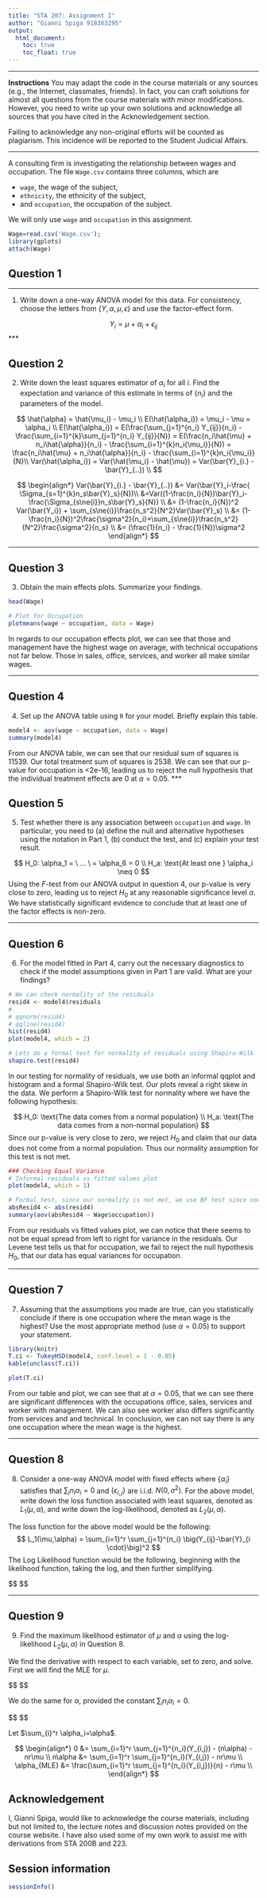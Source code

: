```yaml
---
title: "STA 207: Assignment I"
author: "Gianni Spiga 918363295"
output: 
  html_document:
    toc: true
    toc_float: true
---
```

***

**Instructions** You may adapt the code in the course materials or any sources (e.g., the Internet, classmates, friends). In fact, you can craft solutions for almost all questions from the course materials with minor modifications. However, you need to write up your own solutions and acknowledge all sources that you have cited in the Acknowledgement section. 

Failing to acknowledge any non-original efforts will be counted as plagiarism. This incidence will be reported to the Student Judicial Affairs. 

*** 


A consulting firm is investigating the relationship between wages and occupation. The file `Wage.csv` contains three columns, which are 

  - `wage`, the wage of the subject,
  - `ethnicity`, the ethnicity of the subject,
  - and `occupation`, the occupation of the subject. 
  
We will only use `wage` and `occupation` in this assignment. 


```r
Wage=read.csv('Wage.csv');
library(gplots)
attach(Wage)
```

## Question 1

***

(1) Write down a one-way ANOVA model for this data. For consistency, choose the letters from $\{Y,\alpha, \mu, \epsilon\}$ and use the factor-effect form. 

$$
Y_i = \mu + \alpha_i + \epsilon_{ij}
$$
***

## Question 2

(2)  Write down the least squares estimator of $\alpha_i$ for all $i$. Find the expectation and variance of this estimate in terms of $\{n_i\}$ and the parameters of the model. 

$$
\hat{\alpha} = \hat{\mu_i} - \mu_i \\
E(\hat{\alpha_i}) = \mu_i - \mu = \alpha_i \\
E(\hat{\alpha_i}) = E(\frac{\sum_{j=1}^{n_i} Y_{ij}}{n_i} -  \frac{\sum_{i=1}^{k}\sum_{j=1}^{n_i} Y_{ij}}{N}) = E(\frac{n_i\hat{\mu} + n_i\hat{\alpha}}{n_i} -  \frac{\sum_{i=1}^{k}n_i{\mu_i}}{N}) = \frac{n_i\hat{\mu} + n_i\hat{\alpha}}{n_i} -  \frac{\sum_{i=1}^{k}n_i{\mu_i}}{N}\\
Var(\hat{\alpha_i}) = Var(\hat{\mu_i} - \hat{\mu}) = Var(\bar{Y}_{i.} - \bar{Y}_{..}) \\
$$

$$
\begin{align*}
Var(\bar{Y}_{i.} - \bar{Y}_{..}) &= Var(\bar{Y}_i-\frac{ \Sigma_{s=1}^{k}n_s\bar{Y}_s}{N})\\ &=Var((1-\frac{n_i}{N})\bar{Y}_i-\frac{\Sigma_{s\ne{i}}n_s\bar{Y}_s}{N}) \\ 
&= (1-\frac{n_i}{N})^2 Var(\bar{Y_i}) + \sum_{s\ne{i}}\frac{n_s^2}{N^2}Var(\bar{Y}_s) \\
&= (1-\frac{n_i}{N})^2\frac{\sigma^2}{n_i}+\sum_{s\ne{i}}\frac{n_s^2}{N^2}\frac{\sigma^2}{n_s} \\
&= (\frac{1}{n_i} - \frac{1}{N})\sigma^2
\end{align*}
$$

*** 

## Question 3

(3) Obtain the main effects plots. Summarize your findings.

```r
head(Wage)

# Plot for Occupation
plotmeans(wage ~ occupation, data = Wage)
```

In regards to our occupation effects plot, we can see that those and management have the highest wage on average, with technical occupations not far below. Those in sales, office, services, and worker all make similar wages. 

*** 

## Question 4

(4) Set up the ANOVA table using `R` for your model. Briefly explain this table.

```r
model4 <- aov(wage ~ occupation, data = Wage)
summary(model4)
```

From our ANOVA table, we can see that our residual sum of squares is 11539. Our total treatment sum of squares is 2538. We can see that our p-value for occupation is <2e-16, leading us to reject the null hypothesis that the individual treatment effects are 0 at $\alpha = 0.05$. 
*** 

## Question 5

(5) Test whether there is any association between `occupation` and `wage`. In particular, you need to (a) define the null and alternative hypotheses using the notation in Part 1, (b) conduct the test, and (c) explain your test result. 

$$
H_0: \alpha_1 =  \ ... \ = \alpha_6 = 0 \\ 
H_a: \text{At least one } \alpha_i \neq 0
$$
Using the $F$-test from our ANOVA output in question 4, our p-value is very close to zero, leading us to reject $H_0$ at any reasonable significance level $\alpha$. We have statistically significant evidence to conclude that at least one of the factor effects is non-zero. 

*** 

## Question 6

(6) For the model fitted in Part 4, carry out the necessary diagnostics to check if the model assumptions given in Part 1 are valid. What are your findings?

```r
# We can check normality of the residuals
resid4 <- model4$residuals
# 
# qqnorm(resid4)
# qqline(resid4)
hist(resid4)
plot(model4, which = 2)

# Lets do a formal test for normality of residuals using Shapiro-Wilk
shapiro.test(resid4)
```
In our testing for normality of residuals, we use both an informal qqplot and histogram and a formal Shapiro-Wilk test. Our plots reveal a right skew in the data. We perform a Shapiro-Wilk test for normality where we have the following hypothesis:

$$
H_0: \text{The data comes from a normal population} \\
H_a: \text{The data comes from a non-normal population}
$$
Since our p-value is very close to zero, we reject $H_0$ and claim that our data does not come from a normal population. Thus our normality assumption for this test is not met. 

```r
### Checking Equal Variance
# Informal residuals vs fitted values plot
plot(model4, which = 1)

# Formal test, since our normality is not met, we use BF test since normality is not met
absResid4 <- abs(resid4)
summary(aov(absResid4 ~ Wage$occupation))
```
From our residuals vs fitted values plot, we can notice that there seems to not be equal spread from left to right for variance in the residuals. Our Levene test tells us that for occupation, we fail to reject the null hypothesis $H_0$, that our data has equal variances for occupation. 

*** 

## Question 7
	
(7) Assuming that the assumptions you made are true, can you statistically conclude if there is one occupation where the mean wage is the highest? Use the most appropriate method (use $\alpha=0.05$) to support your statement.

```r
library(knitr)
T.ci <- TukeyHSD(model4, conf.level = 1 - 0.05)
kable(unclass(T.ci))

plot(T.ci)
```

From our table and plot, we can see that at $\alpha = 0.05$, that we can see there are significant differences with the occupations office, sales, services and worker with management. We can also see worker also differs significantly from services and and technical. In conclusion, we can not say there is any one occupation where the mean wage is the highest. 

*** 

## Question 8

(8) Consider a one-way ANOVA model with fixed effects 
\begin{equation}\label{eqn:anova}
Y_{i,j}=\mu + \alpha_i+ \epsilon_{i,j}, \ j=1,\ldots, n_i, i =1,\ldots, r,
\end{equation}
where $\{ \alpha_i\}$ satisfies that $\sum_{i} n_i \alpha_i=0$ and $\{\epsilon_{i,j}\}$ are i.i.d. $N(0,\sigma^2)$.  For the above model, write down the loss function associated with least squares, denoted as $L_1(\mu,\alpha)$, and write down the log-likelihood, denoted as $L_2(\mu,\alpha)$.

The loss function for the above model would be the following:
$$
L_1(\mu,\alpha)  = \sum_{i=1}^r \sum_{j=1}^{n_i} \big(Y_{ij}-\bar{Y}_{i \cdot}\big)^2
$$
The Log Likelihood function would be the following, beginning with the likelihood function, taking the log, and then further simplifying. 

$$
\begin{align*}
l_2(\mu,\alpha,\sigma) &= \prod_{i=1}^r \prod_{j=1}^{n_i} \frac{1}{\sqrt{2\pi \sigma^2} } \exp\left[-\frac{ (Y_{i,j} - \mu-\alpha_i)^2}{2\sigma^2}\right] \\ 

l_2(\mu,\alpha,\sigma) &=  \left\{ (\frac{1}{2\pi \sigma^2})^{-nr/2} \exp\left[-\frac{ \sum_{i=1}^r \sum_{j=1}^{n_i}(Y_{i,j} - \mu-\alpha_i)^2}{2\sigma^2} \right]  \right\} \\ 

L_2(\mu,\alpha,\sigma) &= \log\left\{ (\frac{1}{2\pi \sigma^2})^{-nr/2} \exp\left[-\frac{ \sum_{i=1}^r \sum_{j=1}^{n_i} (Y_{i,j} - \mu-\alpha_i)^2}{2\sigma^2} \right]  \right\} \\ 

L_2(\mu,\alpha,\sigma) &= \log\left\{(\frac{1}{2\pi \sigma^2})^{-nr/2} \right\}  + \log\left\{\exp\left[-\frac{ \sum_{i=1}^r \sum_{j=1}^{n_i} (Y_{i,j} - \mu-\alpha_i)^2}{2\sigma^2} \right]  \right\} \\

L_2(\mu,\alpha,\sigma) &= -\frac{nr}{2}\log(2\pi \sigma^2) - \frac{1}{2\sigma^2}\left[ \sum_{i=1}^r \sum_{j=1}^{n_i} (Y_{i,j} - \mu-\alpha_i)^2 \right] \\

L_2(\mu,\alpha,\sigma) &= -\frac{nr}{2}\log(2\pi) -\frac{nr}{2}\log(\sigma^2) - \frac{1}{2\sigma^2}\left[ \sum_{i=1}^r \sum_{j=1}^{n_i}(Y_{i,j} - \mu-\alpha_i)^2 \right] \\

\end{align*}
$$

***

## Question 9

(9) Find the maximum likelihood estimator of $\mu$ and $\alpha$ using the log-likelihood $L_2(\mu,\alpha)$ in Question 8.

We find the derivative with respect to each variable, set to zero, and solve. First we will find the MLE for $\mu$.

$$
\begin{align*}
\frac{\partial L_2}{\partial \mu} L_2(\mu,\alpha,\sigma) &=  \frac{1}{\sigma^2}\sum_{i=1}^r \sum_{j=1}^{n_i}(Y_{i,j} - \mu-\alpha_i) \\

0 &=  \frac{1}{\sigma^2}\left[\sum_{i=1}^r \sum_{j=1}^{n_i}(Y_{i,j} -\alpha_i) - nr\mu \right] \\

0 &=  \sum_{i=1}^r \sum_{j=1}^{n_i}(Y_{i,j} -\alpha_i) - nr\mu \\

\mu_{MLE} &=  \frac{\sum_{i=1}^r \sum_{j=1}^{n_i}(Y_{i,j} -\alpha_i)}{nr} \\
\end{align*}
$$

We do the same for $\alpha$, provided the constant $\sum_{i} n_i \alpha_i=0$.

$$
\begin{align*}
\frac{\partial L_2}{\partial \alpha} L_2(\mu,\alpha,\sigma) &=  \frac{1}{\sigma^2}\sum_{i=1}^r \sum_{j=1}^{n_i}(Y_{i,j} - \mu-\alpha_i) \\

0 &= \frac{1}{\sigma^2}\left[\sum_{i=1}^r \sum_{j=1}^{n_i}(Y_{i,j} -\alpha_i) - n\mu \right] \\

0 &= \sum_{i=1}^r \sum_{j=1}^{n_i}(Y_{i,j}) - (n \sum_{i=1}^r\alpha_i) - nr\mu \\
\end{align*}
$$

Let $\sum_{i}^r \alpha_i=\alpha$.

$$
\begin{align*}
0 &= \sum_{i=1}^r \sum_{j=1}^{n_i}(Y_{i,j}) - (n\alpha) - nr\mu \\
n\alpha &= \sum_{i=1}^r \sum_{j=1}^{n_i}(Y_{i,j}) - nr\mu \\
\alpha_{MLE} &= \frac{\sum_{i=1}^r \sum_{j=1}^{n_i}(Y_{i,j})}{n} - r\mu \\
\end{align*}
$$

## Acknowledgement {-}

I, Gianni Spiga, would like to acknowledge the course materials, including but not limited to, the lecture notes and discussion notes provided on the course website. I have also used some of my own work to assist me with derivations from STA 200B and 223. 

## Session information {-}
```r
sessionInfo()
```